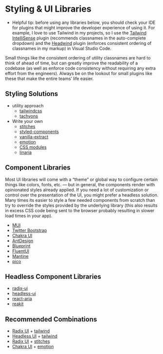 
# Styling & UI Libraries

* Helpful tip: before using any libraries below, you should check your IDE for plugins that might improve the developer experience of using it. For example, I love to use Tailwind in my projects, so I use the [Tailwind IntelliSense](https://marketplace.visualstudio.com/items?itemName=bradlc.vscode-tailwindcss) plugin (recommends classnames in the auto-complete dropdown) and the [Headwind](https://marketplace.visualstudio.com/items?itemName=heybourn.headwind) plugin (enforces consistent ordering of classnames in my markup) in Visual Studio Code.

Small things like the consistent ordering of utility classnames are hard to think of ahead of time, but can greatly improve the readability of a codebase (as well as enforce code consistency without requiring any extra effort from the engineers). Always be on the lookout for small plugins like these that make the entire teams’ life easier.

## Styling Solutions

- utility approach
    - [tailwindcss](https://tailwindcss.com/)
    - [tachyons](https://tachyons.io/)
- Write your own
    - [stitches](https://stitches.dev/)
    - [styled-components](https://styled-components.com/)
    - [vanilla-extract](https://github.com/seek-oss/vanilla-extract)
    - [emotion](https://emotion.sh/docs/introduction)
    - [CSS modules](https://github.com/css-modules/css-modules)
    - [linaria](https://github.com/callstack/linaria)

## Component Libraries

Most UI libraries will come with a “theme” or global way to configure certain things like colors, fonts, etc. — but in general, the components render with opinionated styles already applied. If you need a lot of customization or control over the presentation of the UI, you might prefer a headless solution. Many times its easier to style a few needed components from scratch than try to override the styles provided by the underlying library (this also results in excess CSS code being sent to the browser probably resulting in slower load times in your app).

- [MUI](https://mui.com/)
- [Twitter Bootstrap](https://getbootstrap.com/)
- [Chakra UI](https://chakra-ui.com/)
- [AntDesign](https://ant.design/)
- [Blueprint](https://blueprintjs.com/)
- [FluentUI](https://react.fluentui.dev/?path=/docs/concepts-introduction--page)
- [Mantine](https://mantine.dev/)
- [pico](https://picocss.com/)

## Headless Component Libraries

- [radix-ui](https://www.radix-ui.com/)
- [headless-ui](https://headlessui.com/)
- [react-aria](https://react-spectrum.adobe.com/react-aria/)
- [reakit](https://reakit.io/)

## Recommended Combinations

- [Radix UI](https://www.radix-ui.com/) + [tailwind](https://tailwindcss.com/)
- [Headless UI](https://headlessui.dev/) + [tailwind](https://tailwindcss.com/)
- [Radix UI](https://www.radix-ui.com/) + [stitches](https://stitches.dev/)
- [Chakra UI](https://chakra-ui.com/) + [emotion](https://emotion.sh/docs/introduction)